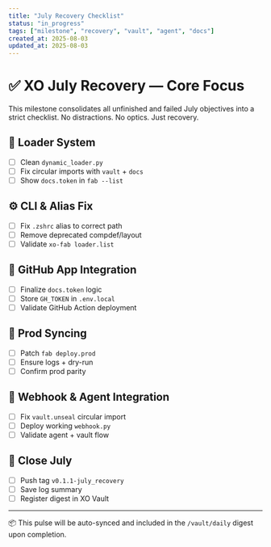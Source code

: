 ```yaml
---
title: "July Recovery Checklist"
status: "in_progress"
tags: ["milestone", "recovery", "vault", "agent", "docs"]
created_at: 2025-08-03
updated_at: 2025-08-03
---
```


# ✅ XO July Recovery — Core Focus

This milestone consolidates all unfinished and failed July objectives into a strict checklist. No distractions. No optics. Just recovery.

## 🔁 Loader System

- [ ] Clean `dynamic_loader.py`
- [ ] Fix circular imports with `vault` + `docs`
- [ ] Show `docs.token` in `fab --list`

## ⚙️ CLI & Alias Fix

- [ ] Fix `.zshrc` alias to correct path
- [ ] Remove deprecated compdef/layout
- [ ] Validate `xo-fab loader.list`

## 🔐 GitHub App Integration

- [ ] Finalize `docs.token` logic
- [ ] Store `GH_TOKEN` in `.env.local`
- [ ] Validate GitHub Action deployment

## 🔁 Prod Syncing

- [ ] Patch `fab deploy.prod`
- [ ] Ensure logs + dry-run
- [ ] Confirm prod parity

## 🧠 Webhook & Agent Integration

- [ ] Fix `vault.unseal` circular import
- [ ] Deploy working `webhook.py`
- [ ] Validate agent + vault flow

## 📝 Close July

- [ ] Push tag `v0.1.1-july_recovery`
- [ ] Save log summary
- [ ] Register digest in XO Vault

---

📦 This pulse will be auto-synced and included in the `/vault/daily` digest upon completion.

